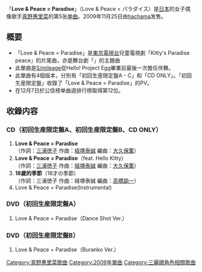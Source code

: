 {{unreferenced|time=2011-07-31T09:53:59+00:00}}
{{Infobox Single
| Name           = Love & Peace = Paradise
| Cover          = ManoLovePeaceLimitedB.jpg
| Artist         = [[真野惠里菜|真野惠里菜]]
| Album          = [[MORE_FRIENDS|MORE FRIENDS]]
| A-side         = Love & Peace = Paradise
| B-side         = Love & Peace = Paradise（feat. Hello Kitty）<br/>18歲的季節
| Released       = 2009年11月25日
| Format         = [[单曲|单曲]]
| Recorded       = 2009年<br/>{{JPN}}
| Genre          = [[J-POP|J-POP]]
| Lenght         =
| Label          = [[hachama|hachama]]
| Writer         = [[三浦徳子|三浦徳子]]<br/>[[経塚泰誠|経塚泰誠]]
| Producer       = [[淳君|淳君]]
| Certification  = 
| Chart position = * 週間最高排名第12位<small>（[[Oricon公信榜|Oricon]]）</small> 
| Last single    = [[這胸口的悸動|這胸口的悸動]]<br/>（2009年）
| This single    = '''Love & Peace = Paradise'''<br/>（2009年）
| Next single    = [[春之嵐|春之嵐]]<br/>（2010年）
| Misc           =
}}

「'''Love & Peace = Paradise'''」（Love & Peace = パラダイス）是[[日本|日本]]的女子偶像歌手[[真野惠里菜|真野惠里菜]]的第5张[[单曲|单曲]]。2009年11月25日由[[hachama|hachama]]发售。

== 概要 ==
* 「Love & Peace = Paradise」是[[東京電視台|東京電視台]]兒童電視劇「Kitty's Paradise peace」的片尾曲，亦是舞台劇「{{lang|ja|恋するハローキティ}}」的主題曲
* 此單曲是[[S/mileage|S/mileage]]從Hello! Project Egg畢業前最後一次擔任伴舞。
* 此單曲有4個版本，分別有「初回生産限定盤A - C」和「CD ONLY」。「初回生産限定盤」收錄了「Love & Peace = Paradise」的PV。
* 在12月7日於公信榜单曲週排行榜取得第12位。

== 收錄内容 ==
===CD（初回生産限定盤A、初回生産限定盤B、CD ONLY）===
# '''Love & Peace = Paradise'''<br/>（作詞：[[三浦徳子|三浦徳子]] 作曲：[[経塚泰誠|経塚泰誠]] 編曲：[[大久保薫|大久保薫]]）
# '''Love & Peace = Paradise'''（feat. Hello Kitty）<br/>（作詞：[[三浦徳子|三浦徳子]] 作曲：[[経塚泰誠|経塚泰誠]] 編曲：[[大久保薫|大久保薫]]）
# '''18歲的季節'''（18才の季節）<br/>（作詞：三浦徳子 作曲：経塚泰誠 編曲：[[高橋諭一|高橋諭一]]）
# Love & Peace = Paradise(Instrumental)

===DVD（初回生産限定盤A）===
# Love & Peace = Paradise（Dance Shot Ver.）

===DVD（初回生産限定盤B）===
# Love & Peace = Paradise（Buranko Ver.）

{{真野惠里菜}}

{{DEFAULTSORT:Paradise}}
[[Category:真野惠里菜歌曲|Category:真野惠里菜歌曲]]
[[Category:2009年單曲|Category:2009年單曲]]
[[Category:三麗鷗角色相關歌曲|Category:三麗鷗角色相關歌曲]]